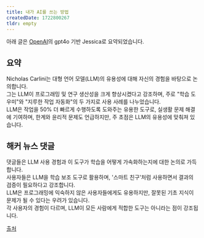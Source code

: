 ```yaml
---
title: 내가 AI를 쓰는 방법
createdDate: 1722800267
tldr: empty
---
```

아래 글은 [OpenAI](https://openai.com)의 gpt4o 기반 Jessica로 요약되었습니다.

## 요약
Nicholas Carlini는 대형 언어 모델(LLM)의 유용성에 대해 자신의 경험을 바탕으로 논의합니다.\
그는 LLM이 프로그래밍 및 연구 생산성을 크게 향상시켰다고 강조하며, 주로 "학습 도우미"와 "지루한 작업 자동화"의 두 가지로 사용 사례를 나누었습니다.\
LLM은 작업을 50% 더 빠르게 수행하도록 도와주는 유용한 도구로, 실생활 문제 해결에 기여하며, 한계와 윤리적 문제도 언급하지만, 주 초점은 LLM의 유용성에 맞춰져 있습니다.

## 해커 뉴스 댓글
댓글들은 LLM 사용 경험과 이 도구가 학습을 어떻게 가속화하는지에 대한 논의로 가득합니다.\
사용자들은 LLM을 학습 보조 도구로 활용하며, '스마트 친구'처럼 사용하면서 결과의 검증이 필요하다고 강조합니다.\
LLM은 프로그래밍에 익숙하지 않은 사용자들에게도 유용하지만, 잘못된 기초 지식이 문제가 될 수 있다는 우려가 있습니다.\
각 사용자의 경험이 다르며, LLM이 모든 사람에게 적합한 도구는 아니라는 점이 강조됩니다.

[출처](https://news.ycombinator.com/item?id=41150317)
